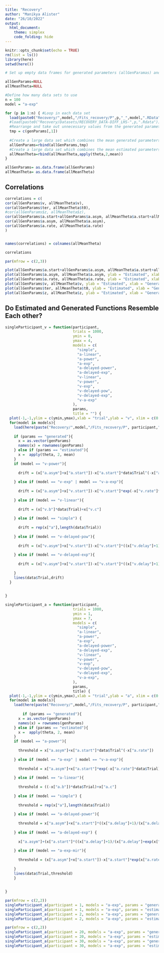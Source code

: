 ```yaml
---
title: "Recovery"
author: "Manikya Alister"
date: "26/10/2022"
output: 
  html_document:
    theme: simplex
    code_folding: hide
---
```


```r
knitr::opts_chunk$set(echo = TRUE)
rm(list = ls())
library(here)
setwd(here())
```


```r
# Set up empty data frames for generated parameters (allGenParamas) and estimated parameters (allMeanTheta)

allGenParams=NULL
allMeanTheta=NULL

#Define how many data sets to use
n = 100
model = "a-exp"

for (p in 1:n) { #Loop in each data set
  load(paste0("Recovery/",model,"/Fits_recovery/P",p,"_",model,".RData"))
  #load(paste0("Recovery/Datasets/RECOVERY_DATA-DIFF_LHS-",p,".Rdata"))
  #Rearrange and take out unnecessary values from the generated parameters 
  tmp = c(genParams[,1])
  
  #Create a large data set which combines the mean generated parameters from all data sets
  allGenParams=rbind(allGenParams,tmp)
  #Create a large data set which combines the mean estimated parameters from all data sets
  allMeanTheta=rbind(allMeanTheta,apply(theta,2,mean))
}

allGenParams= as.data.frame(allGenParams)
allMeanTheta= as.data.frame(allMeanTheta)

```

## Correlations

```r
correlations = c(
cor(allGenParams$v, allMeanTheta$v),
cor(allGenParams$ter, allMeanTheta$t0),
#cor(allGenParams$z, allMeanTheta$z),  
cor(allGenParams$a.start+allGenParams$a.asym, allMeanTheta$a.start+allMeanTheta$a.asym),
cor(allGenParams$a.asym, allMeanTheta$a.asym),
cor(allGenParams$a.rate, allMeanTheta$a.rate)
)


names(correlations) = colnames(allMeanTheta)

correlations
```

```r
par(mfrow = c(2,3))

plot(allGenParams$a.start+allGenParams$a.asym, allMeanTheta$a.start+allMeanTheta$a.asym, ylab = "Estimated", xlab = "Generated", main = "a.start")
plot(allGenParams$a.asym, allMeanTheta$a.asym, ylab = "Estimated", xlab = "Generated", main = "a.asym")
plot(allGenParams$a.rate, allMeanTheta$a.rate, ylab = "Estimated", xlab = "Generated", main = "a.rate")
plot(allGenParams$v, allMeanTheta$v, ylab = "Estimated", xlab = "Generated", main = "a")
plot(allGenParams$ter, allMeanTheta$t0, ylab = "Estimated", xlab = "Generated", main = "t0")
plot(allGenParams$z, allMeanTheta$z, ylab = "Estimated", xlab = "Generated", main = "z")

```


## Do Estimated and Generated Functions Resemble Each other? 

```r
singleParticipant_v = function(participant,
                               trials = 1000,
                               ymin = 0,
                               ymax = 4,
                               models = c(
                                 "simple",
                                 "a-linear",
                                 "a-power",
                                 "a-exp",
                                 "a-delayed-power",
                                 "a-delayed-exp",
                                 "v-linear",
                                 "v-power",
                                 "v-exp",
                                 "v-delayed-pow",
                                 "v-delayed-exp",
                                 "v-a-exp"
                               ),
                               params,
                               title = "") {
  plot(-1,-1,ylim = c(ymin,ymax),xlab = "trial",ylab = "v", xlim = c(0,trials), main = title)
  for(model in models){
    load(here(paste("Recovery/",model,"/Fits_recovery/P", participant,"_",model,".Rdata", sep = "")))
    
    if (params == "generated"){
      x = as.vector(genParams)
      names(x) = rownames(genParams)
    } else if (params == "estimated"){
      x =  apply(theta, 2, mean)
    }
    if (model == "v-power"){
      
      drift = (x["a.asym"]+x["a.start"])-x["a.start"]*data$Trial^(-x["a.rate"])
      
    } else if (model == "v-exp" | model == "v-a-exp"){
      
      drift = (x["a.asym"]+x["v.start"])-x["v.start"]*exp(-x["v.rate"]*data$Trial)
      
    } else if (model == "v-linear"){
      
      drift = (x["v.b"]*data$Trial)+x["v.c"] 
      
    } else if (model == "simple") {
      
      drift = rep(x["a"],length(data$Trial))
      
    } else if (model == "v-delayed-pow"){
      
      drift = (x["v.asym"]+x["v.start"])-x["v.start"]*((x["v.delay"]+1)/(x["v.delay"]+data$Trial^(x["v.rate"])))
      
    } else if (model == "v-delayed-exp"){
      
      drift = (x["v.asym"]+x["v.start"])-x["v.start"]*((x["v.delay"]+1)/(x["v.delay"]+exp(x["v.rate"]*data$Trial)))
      
    }
    lines(data$Trial,drift)
  }
  
  
}
```

```r
singleParticipant_a = function(participant,
                               trials = 1000,
                               ymin = 1,
                               ymax = 7,
                               models = c(
                                 "simple",
                                 "a-linear",
                                 "a-power",
                                 "a-exp",
                                 "a-delayed-power",
                                 "a-delayed-exp",
                                 "v-linear",
                                 "v-power",
                                 "v-exp",
                                 "v-delayed-pow",
                                 "v-delayed-exp",
                                 "v-a-exp",
                               ),
                               params,
                               title) {
  plot(-1,-1,ylim = c(ymin,ymax),xlab = "trial",ylab = "a", xlim = c(0,trials), main = paste0(participant))
  for(model in models){
    load(here(paste("Recovery/",model,"/Fits_recovery/P", participant,"_",model,".Rdata", sep = "")))
    
        if (params == "generated"){
      x = as.vector(genParams)
      names(x) = rownames(genParams)
    } else if (params == "estimated"){
      x =  apply(theta, 2, mean)
    }
    if (model == "a-power"){
      
      threshold = x["a.asym"]+x["a.start"]*data$Trial^(-x["a.rate"])
      
    } else if (model == "a-exp" | model == "v-a-exp"){
      
      threshold = x["a.asym"]+x["a.start"]*exp(-x["a.rate"]*data$Trial)
      
    } else if (model == "a-linear"){
      
      threshold = ((-x["a.b"])*data$Trial)+x["a.c"]
      
    } else if (model == "simple") {
      
      threshold = rep(x["a"],length(data$Trial))
      
    } else if (model == "a-delayed-power"){
      
      threshold = x["a.asym"]+x["a.start"]*((x["a.delay"]+1)/(x["a.delay"]+data$Trial^(x["a.rate"])))
      
    } else if (model == "a-delayed-exp") {
      
      x["a.asym"]+(x["a.start"]*((x["a.delay"]+1)/(x["a.delay"]+exp(x["a.rate"]*data$Trial))))
      
    } else if (model == "a-exp-mir"){
      
      threshold = (x["a.asym"]+x["a.start"])-x["a.start"]*exp(x["a.rate"]*data$Trial)
      
    } 
    lines(data$Trial,threshold)
    }
  
  
}
```



```r
par(mfrow = c(2,2))
singleParticipant_a(participant = 1, models = "a-exp", params = "generated", title = "Generated", ymin = 0, ymax = 3)
singleParticipant_a(participant = 1, models = "a-exp", params = "estimated", title = "Estimated", ymin = 0, ymax = 3)
singleParticipant_a(participant = 2, models = "a-exp", params = "generated", ymin = 0, ymax = 3)
singleParticipant_a(participant = 2, models = "a-exp", params = "estimated", ymin = 0, ymax = 3)

```

```r
par(mfrow = c(2,2))
singleParticipant_a(participant = 20, models = "a-exp", params = "generated", ymin = 0, ymax = 3)
singleParticipant_a(participant = 20, models = "a-exp", params = "estimated", ymin = 0, ymax = 3)
singleParticipant_a(participant = 30, models = "a-exp", params = "generated", ymin = 0, ymax = 3)
singleParticipant_a(participant = 30, models = "a-exp", params = "estimated", ymin = 0, ymax = 3)
```

